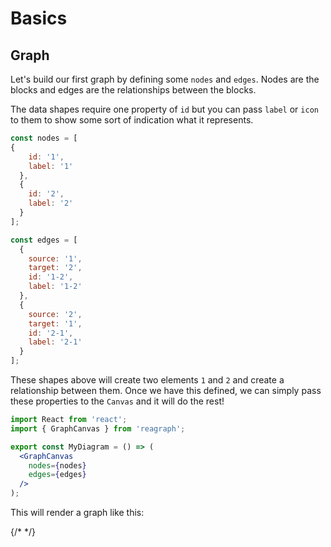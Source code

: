 

# Basics

## Graph
Let's build our first graph by defining some `nodes` and `edges`.
Nodes are the blocks and edges are the relationships between the blocks.

The data shapes require one property of `id` but you can pass `label`
or `icon` to them to show some sort of indication what it represents.

```js
const nodes = [
{
    id: '1',
    label: '1'
  },
  {
    id: '2',
    label: '2'
  }
];

const edges = [
  {
    source: '1',
    target: '2',
    id: '1-2',
    label: '1-2'
  },
  {
    source: '2',
    target: '1',
    id: '2-1',
    label: '2-1'
  }
];
```

These shapes above will create two elements `1` and `2` and create
a relationship between them. Once we have this defined, we can simply
pass these properties to the `Canvas` and it will do the rest!

```jsx
import React from 'react';
import { GraphCanvas } from 'reagraph';

export const MyDiagram = () => (
  <GraphCanvas
    nodes={nodes}
    edges={edges}
  />
);
```

This will render a graph like this:

<div style={{ height: 500, width: '100%', position: 'relative', margin: '0 auto', background: 'white', borderRadius: 4, border: '1px solid rgba(0,0,0,.1)', boxShadow: 'rgb(0 0 0 / 10%) 0 1px 3px 0', overflow: 'hidden' }}>
  {/* <Story id="demos-basic--two-way-link" of={BasicStories.TwoWayLink} /> */}
</div>
